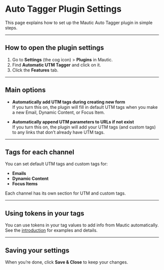 # Auto Tagger Plugin Settings

This page explains how to set up the Mautic Auto Tagger plugin in simple steps.

---

## How to open the plugin settings

1. Go to **Settings** (the cog icon) > **Plugins** in Mautic.
2. Find **Automatic UTM Tagger** and click on it.
3. Click the **Features** tab.

---

## Main options

- **Automatically add UTM tags during creating new form**  
  If you turn this on, the plugin will fill in default UTM tags when you make a new Email, Dynamic Content, or Focus Item.

- **Automatically append UTM parameters to URLs if not exist**  
  If you turn this on, the plugin will add your UTM tags (and custom tags) to any links that don’t already have UTM tags.

---

## Tags for each channel

You can set default UTM tags and custom tags for:

- **Emails**
- **Dynamic Content**
- **Focus Items**

Each channel has its own section for UTM and custom tags.

---

## Using tokens in your tags

You can use tokens in your tag values to add info from Mautic automatically.  
See the [introduction](./introduction) for examples and details.

---

## Saving your settings

When you’re done, click **Save & Close** to keep your changes.
